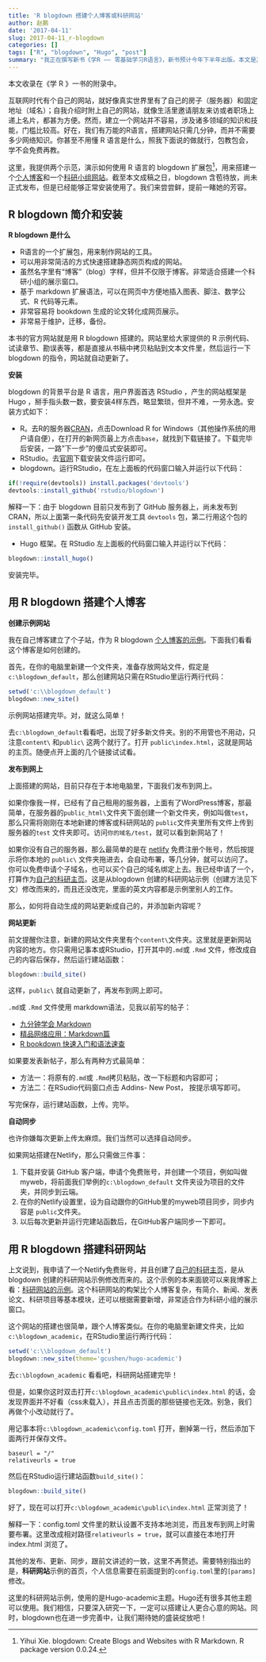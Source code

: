 ```yaml
---
title: 'R blogdown 搭建个人博客或科研网站'
author: 赵鹏
date: '2017-04-11'
slug: 2017-04-11_r-blogdown
categories: []
tags: ["R", "blogdown", "Hugo", "post"]
summary: "我正在撰写新书《学R —— 零基础学习R语言》，新书预计今年下半年出版。本文是其中一个章节。"
---
```


本文收录在《学 R 》一书的附录中。

互联网时代有个自己的网站，就好像真实世界里有了自己的房子（服务器）和固定地址（域名）；自我介绍时附上自己的网站，就像生活里邀请朋友来访或者职场上递上名片，都甚为方便。然而，建立一个网站并不容易，涉及诸多领域的知识和技能，门槛比较高。好在，我们有万能的R语言，搭建网站只需几分钟，而并不需要多少网络知识。你甚至不用懂 R 语言是什么，照我下面说的做就行，包教包会，学不会免费再教。

这里，我提供两个示范，演示如何使用 R 语言的 blogdown 扩展包^[Yihui Xie. blogdown: Create Blogs and Websites with R Markdown. R package version 0.0.24.]，用来搭建一个[个人博客](http://dapengde.com/blogdown_demo_default/)和一个[科研小组网站](http://dapengde.com/blogdown_demo_academic/)。截至本文成稿之日，blogdown 含苞待放，尚未正式发布，但是已经能够正常安装使用了。我们来尝尝鲜，提前一睹她的芳容。

## R blogdown 简介和安装

**R blogdown 是什么**

- R语言的一个扩展包，用来制作网站的工具。
- 可以用非常简洁的方式快速搭建静态网页构成的网站。
- 虽然名字里有“博客”（blog）字样，但并不仅限于博客。非常适合搭建一个科研小组的展示窗口。
- 基于 markdown 扩展语法，可以在网页中方便地插入图表、脚注、数学公式、R 代码等元素。
- 非常容易将 bookdown 生成的论文转化成网页展示。
- 非常易于维护，迁移，备份。

本书的官方网站就是用 R blogdown 搭建的。网站里给大家提供的 R 示例代码、试读章节、勘误表等，都是直接从书稿中拷贝粘贴到文本文件里，然后运行一下 blogdown 的指令，网站就自动更新了。

**安装**

blogdown 的背景平台是 R 语言，用户界面首选 RStudio ，产生的网站框架是 Hugo ，掰手指头数一数，要安装4样东西，略显繁琐，但并不难，一劳永逸。安装方式如下：

- R。去R的服务器[CRAN](https://cran.r-project.org/)，点击Download R for Windows（其他操作系统的用户请自便），在打开的新网页最上方点击`base`，就找到下载链接了。下载完毕后安装，一路"下一步"的傻瓜式安装即可。
- RStudio。去[官网](https://www.rstudio.com/)下载安装文件运行即可。
- blogdown。运行RStudio，在左上面板的代码窗口输入并运行以下代码：

```r
if(!require(devtools)) install.packages('devtools')
devtools::install_github('rstudio/blogdown')
```
解释一下：由于 blogdown 目前只发布到了 GitHub 服务器上，尚未发布到CRAN，所以上面第一条代码先安装开发工具 `devtools` 包，第二行用这个包的`install_github()` 函数从 GitHub 安装。

- Hugo 框架。在 RStudio 左上面板的代码窗口输入并运行以下代码：
```r
blogdown::install_hugo()
```

安装完毕。

## 用 R blogdown 搭建个人博客

**创建示例网站**

我在自己博客建立了个子站，作为 R blogdown [个人博客的示例](http://dapengde.com/blogdown_demo_default/)。下面我们看看这个博客是如何创建的。

首先，在你的电脑里新建一个文件夹，准备存放网站文件，假定是`c:\blogdown_default`，那么创建网站只需在RStudio里运行两行代码：

```r
setwd('c:\\blogdown_default')
blogdown::new_site()
```

示例网站搭建完毕。对，就这么简单！

去`c:\blogdown_default`看看吧，出现了好多新文件夹。别的不用管也不用动，只注意`content\` 和`public\` 这两个就行了。打开 `public\index.html`，这就是网站的主页。随便点开上面的几个链接试试看。

**发布到网上**

上面搭建的网站，目前只存在于本地电脑里，下面我们发布到网上。

如果你像我一样，已经有了自己租用的服务器，上面有了WordPress博客，那最简单，在服务器的`public_html\`文件夹下面创建一个新文件夹，例如叫做`test`，那么只需将刚刚在本地新建的博客或科研网站的 `public`文件夹里所有文件上传到服务器的`test` 文件夹即可。访问`你的域名/test`，就可以看到新网站了！

如果你没有自己的服务器，那么最简单的是在 [netlify](https://www.netlify.com/) 免费注册个账号，然后按提示将你本地的 `public\` 文件夹拖进去，会自动布署，等几分钟，就可以访问了。你可以免费申请个子域名，也可以买个自己的域名绑定上去。我已经申请了一个，打算作为[自己的科研主页](http://zhao.netlify.com/)。这是从blogdown 创建的科研网站示例（创建方法见下文）修改而来的，而且还没改完，里面的英文内容都是示例里别人的工作。

那么，如何将自动生成的网站更新成自己的，并添加新内容呢？

**网站更新**

前文提醒你注意，新建的网站文件夹里有个`content\`文件夹。这里就是更新网站内容的地方。你只需用记事本或RStudio，打开其中的`.md`或 `.Rmd` 文件，修改成自己的内容后保存，然后运行建站函数：

```r
blogdown::build_site()
```

这样，`public\` 就自动更新了，再发布到网上即可。

`.md`或 `.Rmd` 文件使用 markdown语法，见我以前写的帖子：

- [九分钟学会 Markdown](http://dapengde.com/archives/17033)
- [精品网络应用：Markdown篇](http://dapengde.com/archives/17712)
- [R bookdown 快速入门和语法速查](http://dapengde.com/archives/19141)

如果要发表新帖子，那么有两种方式最简单：

- 方法一：将原有的`.md`或 `.Rmd`拷贝粘贴，改一下标题和内容即可；
- 方法二：在RSudio代码窗口点击 Addins- New Post， 按提示填写即可。

写完保存，运行建站函数，上传。完毕。

**自动同步**

也许你嫌每次更新上传太麻烦。我们当然可以选择自动同步。

如果网站搭建在Netlify，那么只需做三件事：

1. 下载并安装 GitHub 客户端，申请个免费账号，并创建一个项目，例如叫做myweb，将前面我们举例的`c:\blogdown_default` 文件夹设为项目的文件夹，并同步到云端。
2. 在你的Netlify设置里，设为自动跟你的GitHub里的myweb项目同步，同步内容是 `public`文件夹。
3. 以后每次更新并运行完建站函数后，在GitHub客户端同步一下即可。

## 用 R blogdown 搭建科研网站

上文说到，我申请了一个Netlify免费账号，并且创建了[自己的科研主页](http://zhao.netlify.com/)，是从blogdown 创建的科研网站示例修改而来的。这个示例的本来面貌可以来我博客上看：[科研网站的示例](http://dapengde.com/blogdown_demo_academic/)。这个科研网站的构架比个人博客复杂，有简介、新闻、发表论文、科研项目等基本模块，还可以根据需要新增，非常适合作为科研小组的展示窗口。

这个网站的搭建也很简单，跟个人博客类似。在你的电脑里新建文件夹，比如 `c:\blogdown_academic`，在RStudio里运行两行代码：

```r
setwd('c:\\blogdown_default')
blogdown::new_site(theme='gcushen/hugo-academic')
```

去`c:\blogdown_academic` 看看吧，科研网站搭建完毕！

但是，如果你这时双击打开`c:\blogdown_academic\public\index.html` 的话，会发现界面并不好看（css未载入），并且点击页面的那些链接也无效。别急，我们再做个小改动就行了。

用记事本将`c:\blogdown_academic\config.toml` 打开，删掉第一行，然后添加下面两行并保存文件。

```
baseurl = "/"
relativeurls = true
```

然后在RStudio运行建站函数`build_site()`：

```r
blogdown::build_site()
```

好了，现在可以打开`c:\blogdown_academic\public\index.html` 正常浏览了！

解释一下：config.toml 文件里的默认设置不支持本地浏览，而且发布到网上时需要布署。这里改成相对路径`relativeurls = true`，就可以直接在本地打开 index.html 浏览了。

其他的发布、更新、同步，跟前文讲述的一致，这里不再赘述。需要特别指出的是，**科研网站**示例的首页，个人信息需要在前面提到的`config.toml`里的`[params]` 修改。

这里的科研网站示例，使用的是Hugo-academic主题。Hugo还有很多其他主题可以使用。我们相信，只要深入研究一下，一定可以搭建让人更合心意的网站。同时，blogdown也在进一步完善中，让我们期待她的盛装绽放吧！